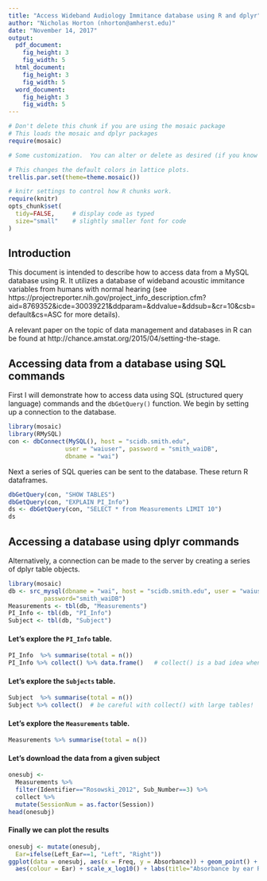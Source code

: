 ```yaml
---
title: "Access Wideband Audiology Immitance database using R and dplyr"
author: "Nicholas Horton (nhorton@amherst.edu)"
date: "November 14, 2017"
output: 
  pdf_document:
    fig_height: 3
    fig_width: 5
  html_document:
    fig_height: 3
    fig_width: 5
  word_document:
    fig_height: 3
    fig_width: 5
---
```



```r
# Don't delete this chunk if you are using the mosaic package
# This loads the mosaic and dplyr packages
require(mosaic)
```

```r
# Some customization.  You can alter or delete as desired (if you know what you are doing).

# This changes the default colors in lattice plots.
trellis.par.set(theme=theme.mosaic())  

# knitr settings to control how R chunks work.
require(knitr)
opts_chunk$set(
  tidy=FALSE,     # display code as typed
  size="small"    # slightly smaller font for code
)
```

## Introduction

This document is intended to describe how to access data from a MySQL database using R.  It utilizes a database of wideband acoustic immitance variables from humans with normal hearing (see https://projectreporter.nih.gov/project_info_description.cfm?aid=8769352&icde=30039221&ddparam=&ddvalue=&ddsub=&cr=10&csb=default&cs=ASC for more details).

A relevant paper on the topic of data management and databases in R can be found at http://chance.amstat.org/2015/04/setting-the-stage.


## Accessing data from a database using SQL commands

First I will demonstrate how to access data using SQL (structured query language) commands and the `dbGetQuery()` function.  We begin by setting up a connection to the database.

```r
library(mosaic)
library(RMySQL)
con <- dbConnect(MySQL(), host = "scidb.smith.edu",
                user = "waiuser", password = "smith_waiDB", 
                dbname = "wai")
```

Next a series of SQL queries can be sent to the database.  These return R dataframes.

```r
dbGetQuery(con, "SHOW TABLES")
dbGetQuery(con, "EXPLAIN PI_Info")
ds <- dbGetQuery(con, "SELECT * from Measurements LIMIT 10")
ds
```

## Accessing a database using dplyr commands

Alternatively, a connection can be made to the server by creating a series of dplyr table objects.  
```r
library(mosaic)      
db <- src_mysql(dbname = "wai", host = "scidb.smith.edu", user = "waiuser", 
          password="smith_waiDB")
Measurements <- tbl(db, "Measurements")
PI_Info <- tbl(db, "PI_Info")
Subject <- tbl(db, "Subject")
```

#### Let's explore the `PI_Info` table.
```r
PI_Info  %>% summarise(total = n())
PI_Info %>% collect() %>% data.frame()   # collect() is a bad idea when dealing with large tables!
```

#### Let's explore the `Subjects` table.
```r
Subject  %>% summarise(total = n())
Subject %>% collect()  # be careful with collect() with large tables!
```

#### Let's explore the `Measurements` table.
```r
Measurements %>% summarise(total = n())
```

#### Let's download the data from a given subject
```r
onesubj <- 
  Measurements %>% 
  filter(Identifier=="Rosowski_2012", Sub_Number==3) %>%
  collect %>%
  mutate(SessionNum = as.factor(Session))
head(onesubj)
```

#### Finally we can plot the results
```r
onesubj <- mutate(onesubj, 
  Ear=ifelse(Left_Ear==1, "Left", "Right"))
ggplot(data = onesubj, aes(x = Freq, y = Absorbance)) + geom_point() +
  aes(colour = Ear) + scale_x_log10() + labs(title="Absorbance by ear Rosowski subject 3")
```
